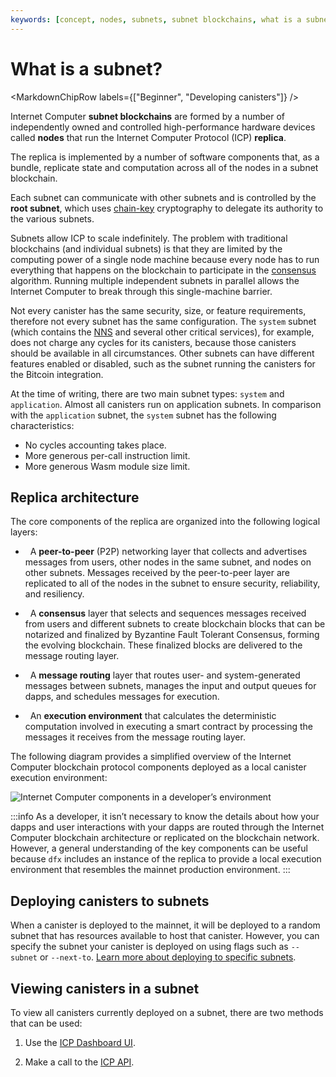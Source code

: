 ```yaml
---
keywords: [concept, nodes, subnets, subnet blockchains, what is a subnet, types of subnets, how does a subnet work]
---
```



# What is a subnet?

<MarkdownChipRow labels={["Beginner", "Developing canisters"]} />

Internet Computer **subnet blockchains** are formed by a number of independently owned and controlled high-performance hardware devices called **nodes** that run the Internet Computer Protocol (ICP) **replica**.

The replica is implemented by a number of software components that, as a bundle, replicate state and computation across all of the nodes in a subnet blockchain.

Each subnet can communicate with other subnets and is controlled by the **root subnet**, which uses [chain-key](/docs/references/glossary#c) cryptography to delegate its authority to the various subnets.

Subnets allow ICP to scale indefinitely. The problem with traditional blockchains (and individual subnets) is that they are limited by the computing power of a single node machine because every node has to run everything that happens on the blockchain to participate in the [consensus](/docs/references/glossary#c) algorithm. Running multiple independent subnets in parallel allows the Internet Computer to break through this single-machine barrier.

Not every canister has the same security, size, or feature requirements, therefore not every subnet has the same configuration. The `system` subnet (which contains the [NNS](/docs/references/glossary#n) and several other critical services), for example, does not charge any cycles for its canisters, because those canisters should be available in all circumstances. Other subnets can have different features enabled or disabled, such as the subnet running the canisters for the Bitcoin integration.

At the time of writing, there are two main subnet types: `system` and `application`. Almost all canisters run on application subnets. In comparison with the `application` subnet, the `system` subnet has the following characteristics:
- No cycles accounting takes place.
- More generous per-call instruction limit.
- More generous Wasm module size limit.

## Replica architecture

The core components of the replica are organized into the following logical layers:

-   A **peer-to-peer** (P2P) networking layer that collects and advertises messages from users, other nodes in the same subnet, and nodes on other subnets. Messages received by the peer-to-peer layer are replicated to all of the nodes in the subnet to ensure security, reliability, and resiliency.

-   A **consensus** layer that selects and sequences messages received from users and different subnets to create blockchain blocks that can be notarized and finalized by Byzantine Fault Tolerant Consensus, forming the evolving blockchain. These finalized blocks are delivered to the message routing layer.

-   A **message routing** layer that routes user- and system-generated messages between subnets, manages the input and output queues for dapps, and schedules messages for execution.

-   An **execution environment** that calculates the deterministic computation involved in executing a smart contract by processing the messages it receives from the message routing layer.

The following diagram provides a simplified overview of the Internet Computer blockchain protocol components deployed as a local canister execution environment:

![Internet Computer components in a developer’s environment](_attachments/SDK-protocol-local-overview.svg)

:::info
As a developer, it isn’t necessary to know the details about how your dapps and user interactions with your dapps are routed through the Internet Computer blockchain architecture or replicated on the blockchain network. However, a general understanding of the key components can be useful because `dfx` includes an instance of the replica to provide a local execution environment that resembles the mainnet production environment.
:::

## Deploying canisters to subnets

When a canister is deployed to the mainnet, it will be deployed to a random subnet that has resources available to host that canister. However, you can specify the subnet your canister is deployed on using flags such as `--subnet` or `--next-to`. [Learn more about deploying to specific subnets](/docs/building-apps/developing-canisters/create).

## Viewing canisters in a subnet

To view all <GlossaryTooltip>canisters</GlossaryTooltip> currently deployed on a subnet, there are two methods that can be used:

1. Use the [ICP Dashboard UI](https://dashboard.internetcomputer.org/canisters?s=25&subnet=tdb26-jop6k-aogll-7ltgs-eruif-6kk7m-qpktf-gdiqx-mxtrf-vb5e6-eqe).

2. Make a call to the [ICP API](https://ic-api.internetcomputer.org/api/v3/swagger).